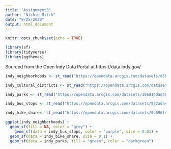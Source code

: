 ```yaml
---
title: "Assignment3"
author: "Nickie Mitch"
date: "9/25/2020"
output: html_document
---
```


```r
knitr::opts_chunk$set(echo = TRUE)
```

```r
library(sf)
library(tidyverse)
library(ggthemes)
```

Sourced from the Open Indy Data Portal at https://data.indy.gov/
```r
indy_neighborhoods <- st_read("https://opendata.arcgis.com/datasets/d5b4734bed3f49f9b2109ca9a0401886_10.kml", quiet=TRUE)

indy_cultural_districts <- st_read("https://opendata.arcgis.com/datasets/cee4c62348cd4dd0aadb3855bbf7692b_0.kml", quiet=TRUE)

indy_parks <- st_read("https://opendata.arcgis.com/datasets/106d14dad4864c4ea3a7bc80b7f73e3f_0.kml", quiet=TRUE)

indy_bus_stops <- st_read("https://opendata.arcgis.com/datasets/922ada43e0f046a1a2e0d252c0cb4945_4.kml", quiet=TRUE)

indy_bike_share<- st_read("https://opendata.arcgis.com/datasets/9c096fd62b8a4c7f8335556740c8ba23_2.kml", quiet=TRUE)
```

```r
ggplot(indy_neighborhoods) +
  geom_sf(fill = NA, color = "grey") +
    geom_sf(data = indy_bus_stops, color = "purple", size = 0.01) +
  geom_sf(data = indy_bike_share, size = 0.1) +
  geom_sf(data = indy_parks, fill = "green", color = "darkgreen")
```
